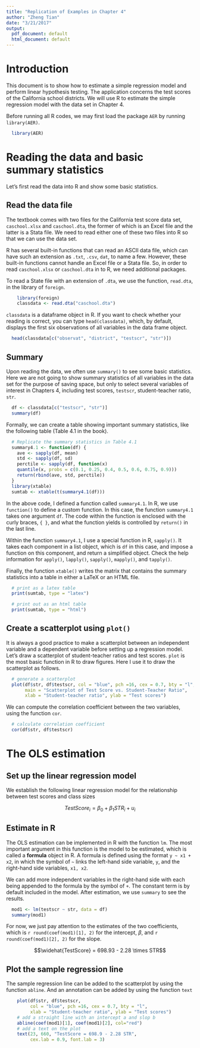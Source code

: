 ```yaml
---
title: "Replication of Examples in Chapter 4"
author: "Zheng Tian"
date: "3/21/2017"
output:
  pdf_document: default
  html_document: default
---
```


# Introduction

This document is to show how to estimate a simple regression model and perform linear hypothesis testing. The application concerns the test scores of the California school districts. We will use R to estimate the simple regression model with the data set in Chapter 4.

Before running all R codes, we may first load the package `AER` by running `library(AER)`. 

```r
  library(AER)
```


# Reading the data and basic summary statistics

Let's first read the data into R and show some basic statistics.

## Read the data file

The textbook comes with two files for the California test score data set, `caschool.xlsx` and `caschool.dta`, the former of which is an Excel file and the latter is a Stata file. We need to read either one of these two files into R so that we can use the data set.

R has several built-in functions that can read an ASCII data file, which can have such an extension as `.txt`, `.csv`, `dat`, to name a few. However, these built-in functions cannot handle an Excel file or a Stata file. So, in order to read `caschool.xlsx` or `caschool.dta` in to R, we need additional packages.

To read a State file with an extension of `.dta`, we use the function, `read.dta`, in the library of `foreign`.

```r
    library(foreign)
    classdata <- read.dta("caschool.dta")
```

`classdata` is a dataframe object in R. If you want to check whether your reading is correct, you can type `head(classdata)`, which, by default, displays the first six observations of all variables in the data frame object.

```r
  head(classdata[c("observat", "district", "testscr", "str")])
```


## Summary

Upon reading the data, we often use `summary()` to see some basic statistics. Here we are not going to show summary statistics of all variables in the data set for the purpose of saving space, but only to select several variables of interest in Chapters 4, including test scores, `testscr`, student-teacher ratio, `str`.

```r
  df <- classdata[c("testscr", "str")]
  summary(df)
```

Formally, we can create a table showing important summary statistics, like the following table (Table 4.1 in the book).

```r
  # Replicate the summary statistics in Table 4.1
  summary4.1 <- function(df) {
    ave <- sapply(df, mean)
    std <- sapply(df, sd)
    perctile <- sapply(df, function(x)
    quantile(x, probs = c(0.1, 0.25, 0.4, 0.5, 0.6, 0.75, 0.9)))
    return(rbind(ave, std, perctile))
  }
  library(xtable)
  sumtab <- xtable(t(summary4.1(df)))
```

In the above code, I defined a function called `summary4.1`. In R, we use `function()` to define a custom function. In this case, the function `summary4.1` takes one argument `df`. The code within the function is enclosed with the curly braces, `{ }`, and what the function yields is controlled by `return()` in the last line.

Within the function `summary4.1`, I use a special function in R, `sapply()`. It takes each component in a list object, which is `df` in this case, and impose a function on this component, and return a simplified object. Check the help information for `apply()`, `lapply()`, `sapply()`, `mapply()`, and `tapply()`.

Finally, the function `xtable()` writes the matrix that contains the summary statistics into a table in either a LaTeX or an HTML file.

```r
  # print as a latex table
  print(sumtab, type = "latex")
```

```r
  # print out as an html table
  print(sumtab, type = "html")
```

## Create a scatterplot using `plot()`

It is always a good practice to make a scatterplot between an independent variable and a dependent variable before setting up a regression model. Let's draw a scatterplot of student-teacher ratios and test scores. `plot` is the most basic function in R to draw figures. Here I use it to draw the scatterplot as follows.

```r
  # generate a scatterplot
  plot(df$str, df$testscr, col = "blue", pch =16, cex = 0.7, bty = "l",
       main = "Scatterplot of Test Score vs. Student-Teacher Ratio",
       xlab = "Student-teacher ratio", ylab = "Test scores")
```


We can compute the correlation coefficient between the two variables, using the function `cor`.

```r
  # calculate correlation coefficient
  cor(df$str, df$testscr)
```


# The OLS estimation

## Set up the linear regression model

We establish the following linear regression model for the relationship between test scores and class sizes

$$TestScore_i = \beta_0 + \beta_1 STR_i + u_i$$


## Estimate in R

The OLS estimation can be implemented in R with the function `lm`. The most important argument in this function is the model to be estimated, which is called a **formula** object in R. A formula is defined using the format `y ~ x1 + x2`, in which the symbol of `~` links the left-hand side variable, `y`, and the right-hand side variables, `x1, x2`. 

We can add more independent variables in the right-hand side with each being appended to the formula by the symbol of `+`. The constant term is by default included in the model. After estimation, we use `summary` to see the results.

```r
  mod1 <- lm(testscr ~ str, data = df)
  summary(mod1)
```

For now, we just pay attention to the estimates of the two coefficients, which is `r round(coef(mod1)[1], 2)` for the intercept, $\beta$, and `r round(coef(mod1)[2], 2)` for the slope.

$$\widehat{TestScore} = 698.93 - 2.28 \times STR$$

## Plot the sample regression line

The sample regression line can be added to the scatterplot by using the function `abline`. And an annotation can be added by using the function `text`

```r
    plot(df$str, df$testscr, 
         col = "blue", pch =16, cex = 0.7, bty = "l",
         xlab = "Student-teacher ratio", ylab = "Test scores")
    # add a straight line with an intercept a and slop b
    abline(coef(mod1)[1], coef(mod1)[2], col="red")
    # add a text on the plot
    text(23, 660, "TestScore = 698.9 - 2.28 STR", 
         cex.lab = 0.9, font.lab = 3)
```
